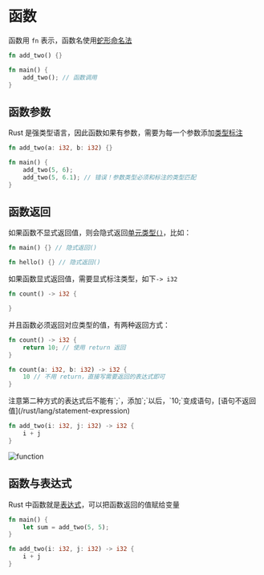 
# 函数

函数用 `fn` 表示，函数名使用[蛇形命名法](https://github.com/rust-lang/rfcs/blob/master/text/0430-finalizing-naming-conventions.md)

```rs
fn add_two() {}
```

```rs
fn main() {
    add_two(); // 函数调用
}
```

## 函数参数

Rust 是强类型语言，因此函数如果有参数，需要为每一个参数添加[类型标注](/rust/lang/scalar-types#类型标注)

```rs
fn add_two(a: i32, b: i32) {}

fn main() {
    add_two(5, 6);
    add_two(5, 6.1); // 错误！参数类型必须和标注的类型匹配
}
```

## 函数返回

如果函数不显式返回值，则会隐式返回[单元类型`()`](/rust/lang/scalar-types/unit)，比如：

```rs
fn main() {} // 隐式返回()

fn hello() {} // 隐式返回()
```

如果函数显式返回值，需要显式标注类型，如下`-> i32`

```rs
fn count() -> i32 {

}
```

并且函数必须返回对应类型的值，有两种返回方式：

```rs
fn count() -> i32 {
    return 10; // 使用 return 返回
}

fn count(a: i32, b: i32) -> i32 {
    10 // 不用 return，直接写需要返回的表达式即可
}
```

<Callout>
  注意第二种方式的表达式后不能有`;`，添加`;`以后，`10;`变成语句，[语句不返回值](/rust/lang/statement-expression)
</Callout>

```rs
fn add_two(i: i32, j: i32) -> i32 {
    i + j
}
```

![function](/function-add-two.png 'function')

## 函数与表达式

Rust 中函数就是[表达式](/rust/lang/statement-expression#表达式)，可以把函数返回的值赋给变量

```rs
fn main() {
    let sum = add_two(5, 5);
}

fn add_two(i: i32, j: i32) -> i32 {
    i + j
}
```
